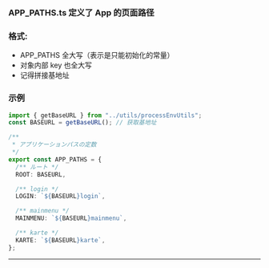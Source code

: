 
<Meta title="@common/config/APP_PATHS" />

### APP_PATHS.ts 定义了 App 的页面路径

### 格式:

- APP_PATHS 全大写（表示是只能初始化的常量）
- 对象内部 key 也全大写
- 记得拼接基地址

### 示例

```typescript
import { getBaseURL } from "../utils/processEnvUtils";
const BASEURL = getBaseURL(); // 获取基地址

/**
 * アプリケーションパスの定数
 */
export const APP_PATHS = {
  /** ルート */
  ROOT: BASEURL,

  /** login */
  LOGIN: `${BASEURL}login`,

  /** mainmenu */
  MAINMENU: `${BASEURL}mainmenu`,

  /** karte */
  KARTE: `${BASEURL}karte`,
};
```

---

